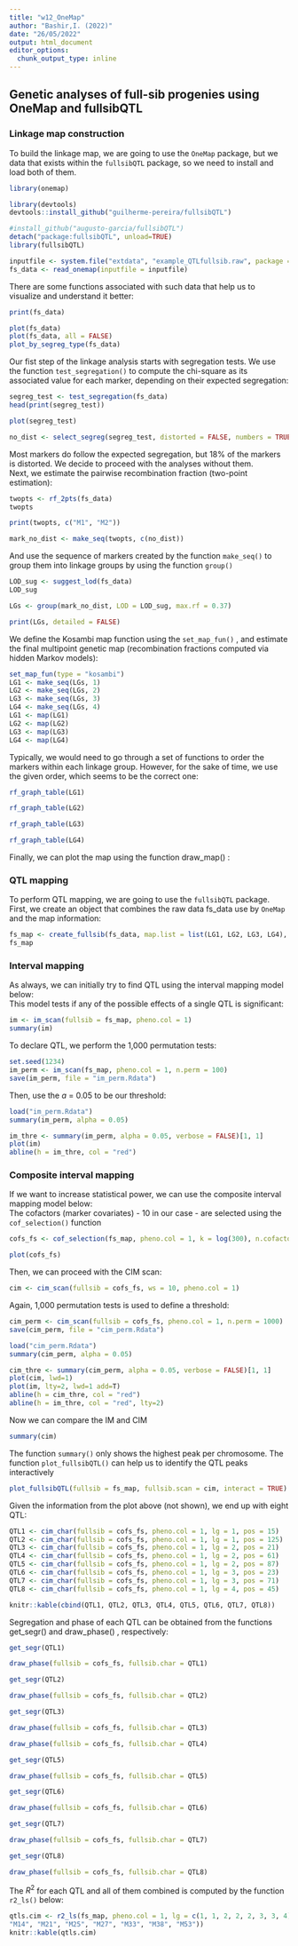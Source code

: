 ```yaml
---
title: "w12_OneMap"
author: "Bashir,I. (2022)"
date: "26/05/2022"
output: html_document
editor_options: 
  chunk_output_type: inline
---
```


## Genetic analyses of full-sib progenies using OneMap and fullsibQTL

### Linkage map construction

To build the linkage map, we are going to use the `OneMap` package, but we data that exists within the `fullsibQTL` package, so we need to install and load both of them.

```r
library(onemap)
```

```r
library(devtools)
devtools::install_github("guilherme-pereira/fullsibQTL")
```

```r
#install_github("augusto-garcia/fullsibQTL")
detach("package:fullsibQTL", unload=TRUE)
library(fullsibQTL)
```

```r
inputfile <- system.file("extdata", "example_QTLfullsib.raw", package = "fullsibQTL")
fs_data <- read_onemap(inputfile = inputfile)
```

There are some functions associated with such data that help us to visualize and understand it better:

```r
print(fs_data)
```

```r
plot(fs_data)
plot(fs_data, all = FALSE)
plot_by_segreg_type(fs_data)
```

Our fist step of the linkage analysis starts with segregation tests. We use the function `test_segregation()` to compute the chi-square as its associated value for each marker, depending on their expected segregation:

```r
segreg_test <- test_segregation(fs_data)
head(print(segreg_test))
```

```r
plot(segreg_test)
```

```r
no_dist <- select_segreg(segreg_test, distorted = FALSE, numbers = TRUE)
```

Most markers do follow the expected segregation, but 18% of the markers is distorted. We decide to proceed with the analyses without them.\
Next, we estimate the pairwise recombination fraction (two-point estimation):

```r
twopts <- rf_2pts(fs_data)
twopts
```

```r
print(twopts, c("M1", "M2"))
```

```r
mark_no_dist <- make_seq(twopts, c(no_dist))
```

And use the sequence of markers created by the function `make_seq()` to group them into linkage groups by using the function `group()`

```r
LOD_sug <- suggest_lod(fs_data)
LOD_sug
```

```r
LGs <- group(mark_no_dist, LOD = LOD_sug, max.rf = 0.37)
```

```r
print(LGs, detailed = FALSE)
```

We define the Kosambi map function using the `set_map_fun()` , and estimate the final multipoint genetic map (recombination fractions computed via hidden Markov models):

```r
set_map_fun(type = "kosambi")
LG1 <- make_seq(LGs, 1)
LG2 <- make_seq(LGs, 2)
LG3 <- make_seq(LGs, 3)
LG4 <- make_seq(LGs, 4)
LG1 <- map(LG1)
LG2 <- map(LG2)
LG3 <- map(LG3)
LG4 <- map(LG4)
```

Typically, we would need to go through a set of functions to order the markers within each linkage group. However, for the sake of time, we use the given order, which seems to be the correct one:

```r
rf_graph_table(LG1)
```

```r
rf_graph_table(LG2)
```

```r
rf_graph_table(LG3)
```

```r
rf_graph_table(LG4)
```

Finally, we can plot the map using the function draw_map() :

### QTL mapping

To perform QTL mapping, we are going to use the `fullsibQTL` package.\
First, we create an object that combines the raw data fs_data use by `OneMap` and the map information:

```r
fs_map <- create_fullsib(fs_data, map.list = list(LG1, LG2, LG3, LG4), step = 1,map.function = "kosambi")
fs_map
```

### Interval mapping

As always, we can initially try to find QTL using the interval mapping model below:\
This model tests if any of the possible effects of a single QTL is significant:

```r
im <- im_scan(fullsib = fs_map, pheno.col = 1)
summary(im)
```

To declare QTL, we perform the 1,000 permutation tests:

```r
set.seed(1234)
im_perm <- im_scan(fs_map, pheno.col = 1, n.perm = 100)
save(im_perm, file = "im_perm.Rdata")
```

Then, use the $a$ = 0.05 to be our threshold:

```r
load("im_perm.Rdata")
summary(im_perm, alpha = 0.05)
```

```r
im_thre <- summary(im_perm, alpha = 0.05, verbose = FALSE)[1, 1]
plot(im)
abline(h = im_thre, col = "red")
```

### Composite interval mapping

If we want to increase statistical power, we can use the composite interval mapping model below:\
The cofactors (marker covariates) - 10 in our case - are selected using the `cof_selection()` function

```r
cofs_fs <- cof_selection(fs_map, pheno.col = 1, k = log(300), n.cofactor = 10)
```

```r
plot(cofs_fs)
```

Then, we can proceed with the CIM scan:

```r
cim <- cim_scan(fullsib = cofs_fs, ws = 10, pheno.col = 1)
```

Again, 1,000 permutation tests is used to define a threshold:\

```r
cim_perm <- cim_scan(fullsib = cofs_fs, pheno.col = 1, n.perm = 1000)
save(cim_perm, file = "cim_perm.Rdata")
```

```r
load("cim_perm.Rdata")
summary(cim_perm, alpha = 0.05) 
```

```r
cim_thre <- summary(cim_perm, alpha = 0.05, verbose = FALSE)[1, 1]
plot(cim, lwd=1)
plot(im, lty=2, lwd=1 add=T)
abline(h = cim_thre, col = "red")
abline(h = im_thre, col = "red", lty=2)
```

Now we can compare the IM and CIM

```r
summary(cim)
```

The function `summary()` only shows the highest peak per chromosome. The function `plot_fullsibQTL()` can help us to identify the QTL peaks interactively

```r
plot_fullsibQTL(fullsib = fs_map, fullsib.scan = cim, interact = TRUE)
```

Given the information from the plot above (not shown), we end up with eight QTL:

```r
QTL1 <- cim_char(fullsib = cofs_fs, pheno.col = 1, lg = 1, pos = 15)
QTL2 <- cim_char(fullsib = cofs_fs, pheno.col = 1, lg = 1, pos = 125)
QTL3 <- cim_char(fullsib = cofs_fs, pheno.col = 1, lg = 2, pos = 21)
QTL4 <- cim_char(fullsib = cofs_fs, pheno.col = 1, lg = 2, pos = 61)
QTL5 <- cim_char(fullsib = cofs_fs, pheno.col = 1, lg = 2, pos = 87)
QTL6 <- cim_char(fullsib = cofs_fs, pheno.col = 1, lg = 3, pos = 23)
QTL7 <- cim_char(fullsib = cofs_fs, pheno.col = 1, lg = 3, pos = 71)
QTL8 <- cim_char(fullsib = cofs_fs, pheno.col = 1, lg = 4, pos = 45)
```

```r
knitr::kable(cbind(QTL1, QTL2, QTL3, QTL4, QTL5, QTL6, QTL7, QTL8))
```

Segregation and phase of each QTL can be obtained from the functions get_segr() and draw_phase() , respectively:

```r
get_segr(QTL1)
```

```r
draw_phase(fullsib = cofs_fs, fullsib.char = QTL1)
```

```r
get_segr(QTL2)
```

```r
draw_phase(fullsib = cofs_fs, fullsib.char = QTL2)
```

```r
get_segr(QTL3)
```

```r
draw_phase(fullsib = cofs_fs, fullsib.char = QTL3)
```

```r
draw_phase(fullsib = cofs_fs, fullsib.char = QTL4)
```

```r
get_segr(QTL5)
```

```r
draw_phase(fullsib = cofs_fs, fullsib.char = QTL5)
```

```r
get_segr(QTL6)
```

```r
draw_phase(fullsib = cofs_fs, fullsib.char = QTL6)
```

```r
get_segr(QTL7)
```

```r
draw_phase(fullsib = cofs_fs, fullsib.char = QTL7)
```

```r
get_segr(QTL8)
```

```r
draw_phase(fullsib = cofs_fs, fullsib.char = QTL8)
```

The $R^2$ for each QTL and all of them combined is computed by the function `r2_ls()` below:

```r
qtls.cim <- r2_ls(fs_map, pheno.col = 1, lg = c(1, 1, 2, 2, 2, 3, 3, 4), pos = c("M3",
"M14", "M21", "M25", "M27", "M33", "M38", "M53"))
knitr::kable(qtls.cim)
```

\

\

\

\
\

\

\

\

\

\

\

\

\

\

\

\
